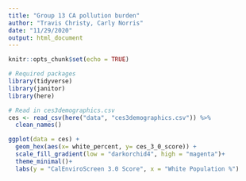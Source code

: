 ```yaml
---
title: "Group 13 CA pollution burden"
author: "Travis Christy, Carly Norris"
date: "11/29/2020"
output: html_document
---
```


```r
knitr::opts_chunk$set(echo = TRUE)

# Required packages
library(tidyverse)
library(janitor)
library(here)
```

```r
# Read in ces3demographics.csv
ces <- read_csv(here("data", "ces3demographics.csv")) %>% 
  clean_names()
```
```r
ggplot(data = ces) +
  geom_hex(aes(x= white_percent, y= ces_3_0_score)) +
  scale_fill_gradient(low = "darkorchid4", high = "magenta")+
  theme_minimal()+
  labs(y = "CalEnviroScreen 3.0 Score", x = "White Population %")
```

